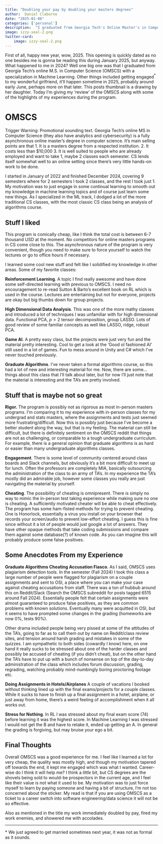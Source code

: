 ```yaml
---
title: "Doubling your pay by doubling your masters degrees"
author:  Daniel Claborne
date: "2025-01-06"
categories: ['personal']
description:  "I graduated from Georgia Tech's Online Master's in Computer Science and they promoted me straight to the top."
image: izzy-seal-2.png
twitter-card:
    image: izzy-seal-2.png
---
```


First of all, happy new year, wow, 2025.  This opening is quickly dated as no one besides me is gonna be reading this during January 2025, but anyway.  What happened to me in 2024?  Well one big one was that I graduated from Georgia Tech's online M.S. in Computer Science (OMSCS) with a specialization in Machine Learning.  Other things included getting engaged$^{*}$ to my wonderful girlfriend, it'll happen sometime in 2025, probably around early June, perhaps more on that later.  This posts thumbnail is a drawing by her daughter.  Today I'm giving my 'review' of the OMSCS along with some of the highlights of my experiences during the program.

# OMSCS
Trigger Warning:  Promotional sounding text.  Georgia Tech's online MS in Computer Science (they also have analytics and cybersecurity) is a fully asynchronous online master's degree in computer science.  It's main selling points are that 1.  It is a masters degree from a respected institution.  2.  It costs less than $10,000 3. It is well suited to people who are already employed and want to take 1, maybe 2 classes each semester.  CS lends itself somewhat well to an online setting since there's very little hands-on work to be done.    

I started in January of 2022 and finished December 2024, covering 9 semesters where for 2 semesters I took 2 classes, and the rest I took just 1.  My motivation was to just engage in some continual learning to smooth out my knowledge in machine learning topics and of course just learn some new things.  As I specialized in the ML track, I dodged a lot of the more traditional CS classes, with the most classic CS class being an analysis of algorithms course.

## Stuff I liked

This program is comically cheap, like I think the total cost is between 6-7 thousand USD at the moment.  No competitors for online masters programs in CS come close to this.  The asynchronous nature of the program is very convenient, though you need to make sure to force yourself to watch the lectures or go to office hours if necessary.

I learned some cool new stuff and felt like I solidified my knowledge in other areas.  Some of my favorite classes:

**Reinforcement Learning**.  A topic I find really awesome and have done some self-directed learning with previous to OMSCS. I need no encouragement to re-read Sutton & Barto's excellent book on RL which is used in the course.  Lectures are entertaining but not for everyone, projects are okay but big thumbs down for group projects. 

**High Dimensional Data Analysis**.  This was one of the more mathy classes and introduced a lot of techniques I was unfamiliar with for high dimensional data.  Functional PCA, $p > 2$ tensor decomposition, group LASSO.  Lots of good review of some familiar concepts as well like LASSO, ridge, robust PCA.

**Game AI**.  A pretty easy class, but the projects were just very fun and the material pretty interesting.  Cool to get a look at the 'Good ol fashioned AI' still used in a lot of games.  Fun to mess around in Unity and C# which I've never touched previously.

**Graduate Algorithms**.  I've never taken a formal algorithms course, so this had a lot of new and interesting material for me.  Now, there are some...things about this class that I'll talk about later, but for now I'll just note that the material is interesting and the TA's are pretty involved.

## Stuff that is maybe not so great

**Rigor.** The program is possibly not as rigorous as most in-person masters programs.  I'm comparing it to my experience with in-person classes for my undergrad and stats masters, where the assignments and tests just seemed more frustrating/difficult.  Now this is possibly just because I've become a better student along the way, but that is my feeling.  The material can still be difficult, but there is definitely sentiment on the OMSCS reddit that things are not as challenging, or comparable to a tough undergraduate curriculum.  For example, there is a general opinion that graduate algorithms is as hard or easier than many undergraduate algorithms classes.

**Engagement**.  There is some level of community centered around class boards and Slack channels, but obviously it's a bit more difficult to meet up for lunch.  Often the professors are completely MIA, basically outsourcing the administration of the class to an army of TA's.  In my experience the TA's mostly did an admirable job, however some classes you really are just navigating the material by yourself.

**Cheating**.  The possibility of cheating is omnipresent.  There is simply no way to mimic the in-person test taking experience while making sure no one is cheating.  A sufficiently motivated cheater will be able to cheat effectively.  The program has some ham-fisted methods for trying to prevent cheating.  One is Honorlock, essentially a virus you install on your browser that records your screen/audio to prevent low-effort cheating.  I guess this is fine since without it a lot of people would just google a lot of answers.  They have other opaque methods that take coding submissions and compare them against some database(?) of known code.  As you can imagine this will probably produce some false positives.    

## Some Anecdotes From my Experience

**Graduate Algorithms Cheating Accusation Fiasco**.  As I said, OMSCS uses plagiarism detection tools.  In the semester (Fall 2024) I took this class a large number of people were flagged for plagiarism on a couple assignments and sent to OSI, a place where you can make your case against cheating accusations from staff.  There was a ton of hubbub around this on Reddit/Slack (Search the OMSCS subreddit for posts tagged 6515 around Fall 2024).  Essentially people felt that certain assignments were almost guaranteed to produce false positives, as they are common problems with known solutions.  Eventually many were acquitted in OSI, but it seems to have prompted some changes in the grading (homeworks are now 0%, tests 90%).  

Other drama included people being very pissed at some of the attitudes of the TA's, going to far as to call them out by name on Reddit/class review sites, and tension around harsh grading and mistakes in some of the quizzes.  I am sympathetic to both sides (cowardly I know) here, on one hand it really sucks to be stressed about one of the harder classes and possibly be accused of cheating (if you didn't cheat), but on the other hand the TA's have to put up with a bunch of nonsense on top of the day-to-day administration of the class which includes forum discussion, grading, regrading, watching probably mind-numbingly boring proctoring footage etc.

**Doing Assignments in Hotels/Airplanes**
A couple of vacations I booked without thinking lined up with the final exams/projects for a couple classes.  While it sucks to have to finish up a final assignment in a hotel, airplane, or just away from home, there's a weird feeling of accomplishment when it all works out.

**Stress for Nothing**.  In RL I was stressed about my final exam score (74) before learning it was the highest score.  In Machine Learning I was stressed I would not get the B and have to retake it, ended up getting an A.  In general the grading is forgiving, but may bruise your ego a bit.

## Final Thoughts

Overall OMSCS was a good experience for me.  I feel like I learned a lot for very cheap, the quality was mostly high, and though my motivation tapered off towards the end, it kept me engaged which was what I wanted.  Career-wise do I think it will help me?  I think a *little* bit, but CS degrees are the shovels being sold to would-be prospectors in the current age, and I feel like their value is not what it used to be.  My motivation was to just force myself to learn by paying someone and having a bit of structure, I'm not too concerned about the sticker.  My read is that if you are using OMSCS as a ticket to a career switch into software engineering/data science it will not be so effective.

Also as mentioned in the title my work immediately doubled by pay, fired my work enemies, and showered me with accolades.     

*****

\* We just agreed to get married sometimes next year, it was not as formal as it sounds.